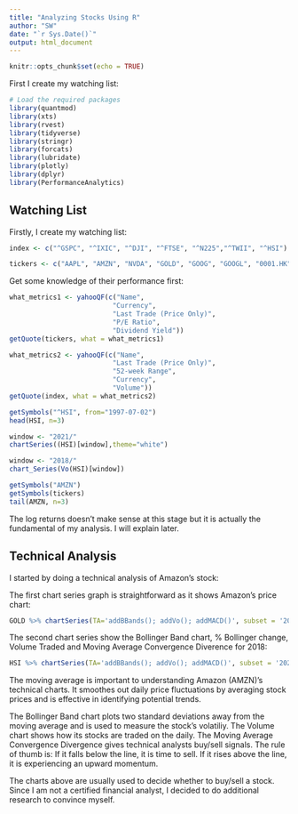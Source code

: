 ```yaml
---
title: "Analyzing Stocks Using R"
author: "SW"
date: "`r Sys.Date()`"
output: html_document
---
```


```r
knitr::opts_chunk$set(echo = TRUE)
```



First I create my watching list:

```r
# Load the required packages
library(quantmod)
library(xts)
library(rvest)
library(tidyverse)
library(stringr)
library(forcats)
library(lubridate)
library(plotly)
library(dplyr)
library(PerformanceAnalytics)
```


## Watching List

Firstly, I create my watching list:

```r
index <- c("^GSPC", "^IXIC", "^DJI", "^FTSE", "^N225","^TWII", "^HSI")

tickers <- c("AAPL", "AMZN", "NVDA", "GOLD", "GOOG", "GOOGL", "0001.HK", "0005.HK")
```

Get some knowledge of their performance first:

```r
what_metrics1 <- yahooQF(c("Name",
                          "Currency",
                          "Last Trade (Price Only)",
                          "P/E Ratio",
                          "Dividend Yield"))
getQuote(tickers, what = what_metrics1)
```

```r
what_metrics2 <- yahooQF(c("Name",
                          "Last Trade (Price Only)",
                          "52-week Range",
                          "Currency",
                          "Volume"))
getQuote(index, what = what_metrics2)
```

```r
getSymbols("^HSI", from="1997-07-02")
head(HSI, n=3)
```

```r
window <- "2021/"
chartSeries((HSI)[window],theme="white")
```

```r
window <- "2018/"
chart_Series(Vo(HSI)[window])
```


```r
getSymbols("AMZN")
getSymbols(tickers)
tail(AMZN, n=3)
```


The log returns doesn’t make sense at this stage but it is actually the fundamental of my analysis. I will explain later.

## Technical Analysis

I started by doing a technical analysis of Amazon’s stock:

The first chart series graph is straightforward as it shows Amazon’s price chart:

```r
GOLD %>% chartSeries(TA='addBBands(); addVo(); addMACD()', subset = '2024/', theme = "white")
```

The second chart series show the Bollinger Band chart, % Bollinger change, Volume
Traded and Moving Average Convergence Diverence for 2018:

```r
HSI %>% chartSeries(TA='addBBands(); addVo(); addMACD()', subset = '2024/', theme = "white")
```

The moving average is important to understanding Amazon (AMZN)’s technical charts. It smoothes out daily price fluctuations by averaging stock prices and is effective in identifying potential trends.

The Bollinger Band chart plots two standard deviations away from the moving average and is used to measure the stock’s volatiliy. The Volume chart shows how its stocks are traded on the daily. The Moving Average Convergence Divergence gives technical analysts buy/sell signals. The rule of thumb is: If it falls below the line, it is time to sell. If it rises above the line, it is experiencing an upward momentum.

The charts above are usually used to decide whether to buy/sell a stock. Since I am not a certified financial analyst, I decided to do additional research to convince myself.
